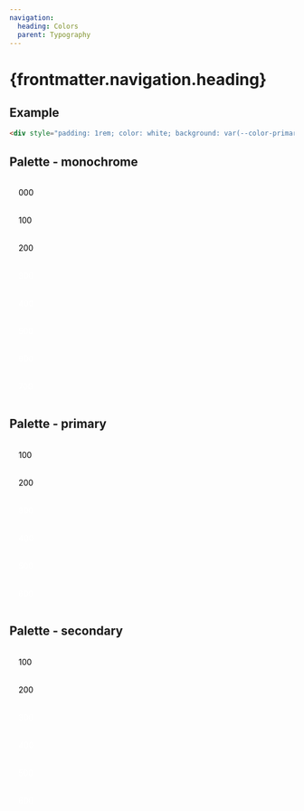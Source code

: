 ```yaml
---
navigation:
  heading: Colors
  parent: Typography
---
```


# {frontmatter.navigation.heading}
## Example
```html
<div style="padding: 1rem; color: white; background: var(--color-primary-300);">300</div>
```

## Palette - monochrome

<div style="padding: 1rem; color: black; background: var(--color-monochrome-000);">000</div>
<div style="padding: 1rem; color: black; background: var(--color-monochrome-100);">100</div>
<div style="padding: 1rem; color: black; background: var(--color-monochrome-200);">200</div>
<div style="padding: 1rem; color: white; background: var(--color-monochrome-300);">300</div>
<div style="padding: 1rem; color: white; background: var(--color-monochrome-400);">400</div>
<div style="padding: 1rem; color: white; background: var(--color-monochrome-500);">500</div>
<div style="padding: 1rem; color: white; background: var(--color-monochrome-600);">600</div>
<div style="padding: 1rem; color: white; background: var(--color-monochrome-700);">700</div>

## Palette - primary

<div style="padding: 1rem; color: black; background: var(--color-primary-100);">100</div>
<div style="padding: 1rem; color: black; background: var(--color-primary-200);">200</div>
<div style="padding: 1rem; color: white; background: var(--color-primary-300);">300</div>
<div style="padding: 1rem; color: white; background: var(--color-primary-400);">400</div>
<div style="padding: 1rem; color: white; background: var(--color-primary-500);">500</div>
<div style="padding: 1rem; color: white; background: var(--color-primary-600);">600</div>

## Palette - secondary

<div style="padding: 1rem; color: black; background: var(--color-secondary-100);">100</div>
<div style="padding: 1rem; color: black; background: var(--color-secondary-200);">200</div>
<div style="padding: 1rem; color: white; background: var(--color-secondary-300);">300</div>
<div style="padding: 1rem; color: white; background: var(--color-secondary-400);">400</div>
<div style="padding: 1rem; color: white; background: var(--color-secondary-500);">500</div>
<div style="padding: 1rem; color: white; background: var(--color-secondary-600);">600</div>
